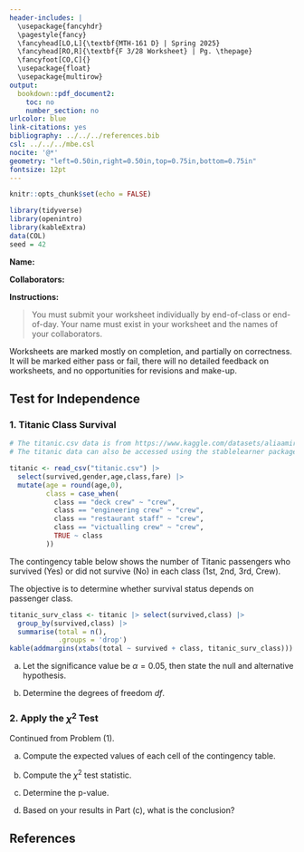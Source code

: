 ---
header-includes: |
  \usepackage{fancyhdr}
  \pagestyle{fancy}
  \fancyhead[LO,L]{\textbf{MTH-161 D} | Spring 2025}
  \fancyhead[RO,R]{\textbf{F 3/28 Worksheet} | Pg. \thepage}
  \fancyfoot[CO,C]{}
  \usepackage{float}
  \usepackage{multirow}
output:
  bookdown::pdf_document2:
    toc: no
    number_section: no
urlcolor: blue
link-citations: yes
bibliography: ../../../references.bib
csl: ../../../mbe.csl
nocite: '@*'
geometry: "left=0.50in,right=0.50in,top=0.75in,bottom=0.75in"
fontsize: 12pt
---

```{r setup, include=FALSE}
knitr::opts_chunk$set(echo = FALSE)
```

```{r echo=FALSE, eval=TRUE,message=FALSE, warning=FALSE}
library(tidyverse)
library(openintro)
library(kableExtra)
data(COL)
seed = 42
```

**Name:**

**Collaborators:**

\noindent\rule{\textwidth}{1pt}
**Instructions:** 

> You must submit your worksheet individually by end-of-class or end-of-day. Your name must exist in your worksheet and the names of your collaborators.

Worksheets are marked mostly on completion, and partially on correctness. It will be marked either pass or fail, there will no detailed feedback on worksheets, and no opportunities for revisions and make-up.
\noindent\rule{\textwidth}{1pt}

## Test for Independence

### 1. Titanic Class Survival

```{r echo=FALSE, eval=TRUE, message=FALSE, warning=FALSE}
# The titanic.csv data is from https://www.kaggle.com/datasets/aliaamiri/titanic-passengers-and-crew-complete-list
# The titanic data can also be accessed using the stablelearner package

titanic <- read_csv("titanic.csv") |> 
  select(survived,gender,age,class,fare) |> 
  mutate(age = round(age,0),
         class = case_when(
           class == "deck crew" ~ "crew",
           class == "engineering crew" ~ "crew",
           class == "restaurant staff" ~ "crew",
           class == "victualling crew" ~ "crew",
           TRUE ~ class
         ))
```

The contingency table below shows the number of Titanic passengers who survived (Yes) or did not survive (No) in each class (1st, 2nd, 3rd, Crew).

The objective is to determine whether survival status depends on passenger class.

```{r echo=FALSE, eval=TRUE, message=FALSE, warning=FALSE}
titanic_surv_class <- titanic |> select(survived,class) |> 
  group_by(survived,class) |> 
  summarise(total = n(),
            .groups = 'drop')
kable(addmargins(xtabs(total ~ survived + class, titanic_surv_class)))
```

a. Let the significance value be $\alpha = 0.05$, then state the null and alternative hypothesis.
\vfill

b. Determine the degrees of freedom $df$.
\vfill

\newpage

### 2. Apply the $\chi^2$ Test

Continued from Problem (1).

a. Compute the expected values of each cell of the contingency table.
\vfill

b. Compute the $\chi^2$ test statistic.
\vfill

c. Determine the p-value.
\vfill

d. Based on your results in Part (c), what is the conclusion?
\vfill

## **References**

::: {#refs}
:::
